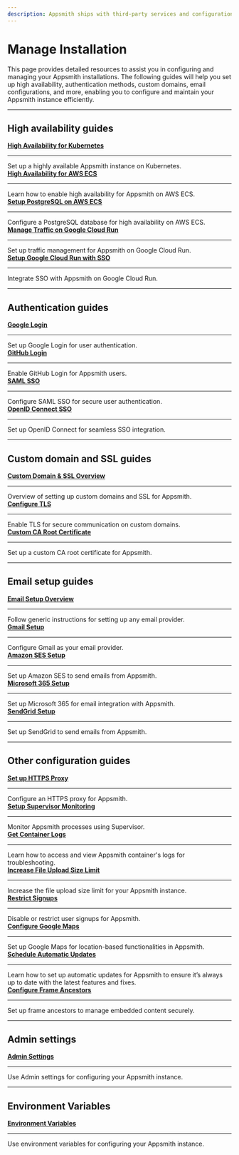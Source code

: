```yaml
---
description: Appsmith ships with third-party services and configurations that enhance the app-building experience. This page provides comprehensive guides to set up authentication, custom domains, email configurations, and more.
---
```

# Manage Installation  

This page provides detailed resources to assist you in configuring and managing your Appsmith installations. The following guides will help you set up high availability, authentication methods, custom domains, email configurations, and more, enabling you to configure and maintain your Appsmith instance efficiently.

---

## High availability guides  

<div className="containerGridSampleApp">

   <!-- First Row -->
   <div className="containerColumnSampleApp columnGrid column-one">
       <div className="containerCol">
           <a href="/getting-started/setup/installation-guides/kubernetes/configure-high-availability"><strong>High Availability for Kubernetes</strong></a>
       </div>
       <hr/>
       <div className="containerDescription">Set up a highly available Appsmith instance on Kubernetes.</div>
   </div>

   <div className="containerColumnSampleApp columnGrid column-two">
       <div className="containerCol">
           <a href="/getting-started/setup/installation-guides/aws-ecs/set-up-high-availability"><strong>High Availability for AWS ECS</strong></a>
       </div>
       <hr/>
       <div className="containerDescription">Learn how to enable high availability for Appsmith on AWS ECS.</div>
   </div>

   <div className="containerColumnSampleApp columnGrid column-three">
       <div className="containerCol">
           <a href="/getting-started/setup/installation-guides/aws-ecs/setup-postgresql-aws-ecs"><strong>Setup PostgreSQL on AWS ECS</strong></a>
       </div>
       <hr/>
       <div className="containerDescription">Configure a PostgreSQL database for high availability on AWS ECS.</div>
   </div>

</div>

<div className="containerGridSampleApp">

   <!-- Second Row -->
   <div className="containerColumnSampleApp columnGrid column-one">
       <div className="containerCol">
           <a href="/getting-started/setup/installation-guides/google-cloud-run/manage-traffic"><strong>Manage Traffic on Google Cloud Run</strong></a>
       </div>
       <hr/>
       <div className="containerDescription">Set up traffic management for Appsmith on Google Cloud Run.</div>
   </div>

   <div className="containerColumnSampleApp columnGrid column-two">
       <div className="containerCol">
           <a href="/getting-started/setup/installation-guides/google-cloud-run/setup-to-integrate-sso"><strong>Setup Google Cloud Run with SSO</strong></a>
       </div>
       <hr/>
       <div className="containerDescription">Integrate SSO with Appsmith on Google Cloud Run.</div>
   </div>

   <div className="columnGrid column-three" style={{margin: "10px"}}></div>

</div>

---

## Authentication guides  

<div className="containerGridSampleApp">

   <!-- First Row -->
   <div className="containerColumnSampleApp columnGrid column-one">
       <div className="containerCol">
           <a href="/getting-started/setup/instance-configuration/authentication/google-login"><strong>Google Login</strong></a>
       </div>
       <hr/>
       <div className="containerDescription">Set up Google Login for user authentication.</div>
   </div>

   <div className="containerColumnSampleApp columnGrid column-two">
       <div className="containerCol">
           <a href="/getting-started/setup/instance-configuration/authentication/github-login"><strong>GitHub Login</strong></a>
       </div>
       <hr/>
       <div className="containerDescription">Enable GitHub Login for Appsmith users.</div>
   </div>

   <div className="containerColumnSampleApp columnGrid column-three">
       <div className="containerCol">
           <a href="/getting-started/setup/instance-configuration/authentication/saml-sso"><strong>SAML SSO</strong></a>
       </div>
       <hr/>
       <div className="containerDescription">Configure SAML SSO for secure user authentication.</div>
   </div>

</div>

<div className="containerGridSampleApp">

   <!-- Second Row -->
   <div className="containerColumnSampleApp columnGrid column-one">
       <div className="containerCol">
           <a href="/getting-started/setup/instance-configuration/authentication/openid-connect-oidc"><strong>OpenID Connect SSO</strong></a>
       </div>
       <hr/>
       <div className="containerDescription">Set up OpenID Connect for seamless SSO integration.</div>
   </div>
   <div className="columnGrid column-two" style={{margin: "10px"}}></div>
   <div className="columnGrid column-three" style={{margin: "10px"}}></div>

</div>

---

## Custom domain and SSL guides  

<div className="containerGridSampleApp">

   <!-- First Row -->
   <div className="containerColumnSampleApp columnGrid column-one">
       <div className="containerCol">
           <a href="/getting-started/setup/instance-configuration/custom-domain"><strong>Custom Domain & SSL Overview</strong></a>
       </div>
       <hr/>
       <div className="containerDescription">Overview of setting up custom domains and SSL for Appsmith.</div>
   </div>

   <div className="containerColumnSampleApp columnGrid column-two">
       <div className="containerCol">
           <a href="/getting-started/setup/instance-configuration/custom-domain/configure-tls"><strong>Configure TLS</strong></a>
       </div>
       <hr/>
       <div className="containerDescription">Enable TLS for secure communication on custom domains.</div>
   </div>

   <div className="containerColumnSampleApp columnGrid column-three">
       <div className="containerCol">
           <a href="/getting-started/setup/instance-configuration/custom-domain/custom-ca-root-certificate"><strong>Custom CA Root Certificate</strong></a>
       </div>
       <hr/>
       <div className="containerDescription">Set up a custom CA root certificate for Appsmith.</div>
   </div>

</div>

---

## Email setup guides  

<div className="containerGridSampleApp">

   <!-- First Row -->
   <div className="containerColumnSampleApp columnGrid column-one">
       <div className="containerCol">
           <a href="/getting-started/setup/instance-configuration/email"><strong>Email Setup Overview</strong></a>
       </div>
       <hr/>
       <div className="containerDescription">Follow generic instructions for setting up any email provider.</div>
   </div>

   <div className="containerColumnSampleApp columnGrid column-two">
       <div className="containerCol">
           <a href="/getting-started/setup/instance-configuration/email/gmail"><strong>Gmail Setup</strong></a>
       </div>
       <hr/>
       <div className="containerDescription">Configure Gmail as your email provider.</div>
   </div>

   <div className="containerColumnSampleApp columnGrid column-three">
       <div className="containerCol">
           <a href="/getting-started/setup/instance-configuration/email/amazon-ses"><strong>Amazon SES Setup</strong></a>
       </div>
       <hr/>
       <div className="containerDescription">Set up Amazon SES to send emails from Appsmith.</div>
   </div>

</div>

<div className="containerGridSampleApp">

   <!-- Second Row -->
   <div className="containerColumnSampleApp columnGrid column-one">
       <div className="containerCol">
           <a href="/getting-started/setup/instance-configuration/email/microsoft-365"><strong>Microsoft 365 Setup</strong></a>
       </div>
       <hr/>
       <div className="containerDescription">Set up Microsoft 365 for email integration with Appsmith.</div>
   </div>

   <div className="containerColumnSampleApp columnGrid column-two">
       <div className="containerCol">
           <a href="/getting-started/setup/instance-configuration/email/sendgrid"><strong>SendGrid Setup</strong></a>
       </div>
       <hr/>
       <div className="containerDescription">Set up SendGrid to send emails from Appsmith.</div>
   </div>

   <div className="columnGrid column-three" style={{margin: "10px"}}></div>

</div>

---

## Other configuration guides  

<div className="containerGridSampleApp">

   <!-- First Row -->
   <div className="containerColumnSampleApp columnGrid column-one">
       <div className="containerCol">
           <a href="/getting-started/setup/instance-configuration/http-proxy"><strong>Set up HTTPS Proxy</strong></a>
       </div>
       <hr/>
       <div className="containerDescription">Configure an HTTPS proxy for Appsmith.</div>
   </div>

   <div className="containerColumnSampleApp columnGrid column-two">
       <div className="containerCol">
           <a href="/getting-started/setup/instance-management/supervisor"><strong>Setup Supervisor Monitoring</strong></a>
       </div>
              <hr/>
       <div className="containerDescription">Monitor Appsmith processes using Supervisor.</div>
   </div>

   <div className="containerColumnSampleApp columnGrid column-three">
       <div className="containerCol">
           <a href="/getting-started/setup/instance-management/how-to-get-container-logs"><strong>Get Container Logs</strong></a>
       </div>
       <hr/>
       <div className="containerDescription">Learn how to access and view Appsmith container's logs for troubleshooting.</div>
   </div>

</div>

<div className="containerGridSampleApp">

   <!-- Second Row -->
   <div className="containerColumnSampleApp columnGrid column-one">
       <div className="containerCol">
           <a href="/getting-started/setup/instance-configuration/file-size-limit"><strong>Increase File Upload Size Limit</strong></a>
       </div>
       <hr/>
       <div className="containerDescription">Increase the file upload size limit for your Appsmith instance.</div>
   </div>

   <div className="containerColumnSampleApp columnGrid column-two">
       <div className="containerCol">
           <a href="/getting-started/setup/instance-configuration/disable-user-signup"><strong>Restrict Signups</strong></a>
       </div>
       <hr/>
       <div className="containerDescription">Disable or restrict user signups for Appsmith.</div>
   </div>

   <div className="containerColumnSampleApp columnGrid column-three">
       <div className="containerCol">
           <a href="/getting-started/setup/instance-configuration/google-maps"><strong>Configure Google Maps</strong></a>
       </div>
       <hr/>
       <div className="containerDescription">Set up Google Maps for location-based functionalities in Appsmith.</div>
   </div>

</div>

<div className="containerGridSampleApp">

   <!-- Third Row -->
   <div className="containerColumnSampleApp columnGrid column-one">
       <div className="containerCol">
           <a href="/getting-started/setup/instance-management/maintenance-window"><strong>Schedule Automatic Updates</strong></a>
       </div>
       <hr/>
       <div className="containerDescription">Learn how to set up automatic updates for Appsmith to ensure it’s always up to date with the latest features and fixes.</div>
   </div>

   <div className="containerColumnSampleApp columnGrid column-two">
       <div className="containerCol">
           <a href="/getting-started/setup/instance-configuration/frame-ancestors"><strong>Configure Frame Ancestors</strong></a>
       </div>
       <hr/>
       <div className="containerDescription">Set up frame ancestors to manage embedded content securely.</div>
   </div>

   <div className="columnGrid column-three" style={{margin: "10px"}}></div>

</div>

---

## Admin settings  

<div className="containerGridSampleApp">

   <!-- First Row -->
   <div className="containerColumnSampleApp columnGrid column-one">
       <div className="containerCol">
           <a href="/getting-started/setup/instance-configuration/admin-settings"><strong>Admin Settings</strong></a>
       </div>
       <hr/>
       <div className="containerDescription">Use Admin settings for configuring your Appsmith instance.</div>
   </div>

  <div className="columnGrid column-two" style={{margin: "10px"}}></div>

   <div className="columnGrid column-three" style={{margin: "10px"}}></div>

</div>

---

## Environment Variables 

<div className="containerGridSampleApp">

   <!-- First Row -->
   <div className="containerColumnSampleApp columnGrid column-one">
       <div className="containerCol">
           <a href="/getting-started/setup/environment-variables"><strong>Environment Variables</strong></a>
       </div>
       <hr/>
       <div className="containerDescription">Use environment variables for configuring your Appsmith instance.</div>
   </div>
   <div className="columnGrid column-two" style={{margin: "10px"}}></div>

   <div className="columnGrid column-three" style={{margin: "10px"}}></div>

</div>
  